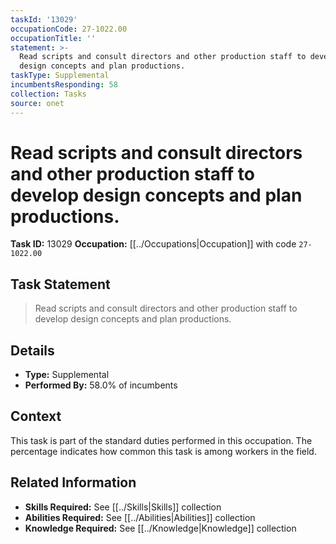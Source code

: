 ```yaml
---
taskId: '13029'
occupationCode: 27-1022.00
occupationTitle: ''
statement: >-
  Read scripts and consult directors and other production staff to develop
  design concepts and plan productions.
taskType: Supplemental
incumbentsResponding: 58
collection: Tasks
source: onet
---
```

# Read scripts and consult directors and other production staff to develop design concepts and plan productions.

**Task ID:** 13029
**Occupation:** [[../Occupations|Occupation]] with code `27-1022.00`

## Task Statement

> Read scripts and consult directors and other production staff to develop design concepts and plan productions.

## Details

- **Type:** Supplemental
- **Performed By:** 58.0% of incumbents

## Context

This task is part of the standard duties performed in this occupation. The percentage indicates how common this task is among workers in the field.

## Related Information

- **Skills Required:** See [[../Skills|Skills]] collection
- **Abilities Required:** See [[../Abilities|Abilities]] collection
- **Knowledge Required:** See [[../Knowledge|Knowledge]] collection
